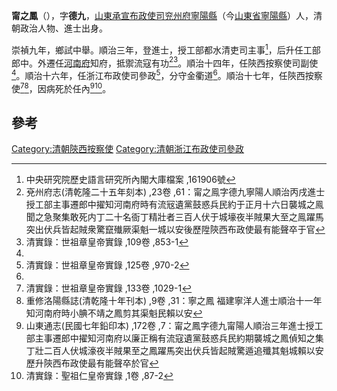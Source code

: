 '''甯之鳳'''（{{bd|？||1662年}}），字'''德九'''，[[山東承宣布政使司|山東承宣布政使司]][[兖州府|兖州府]][[寧陽縣|寧陽縣]]（今[[山東省|山東省]][[寧陽縣|寧陽縣]]）人，清朝政治人物、進士出身。

崇禎九年，鄉試中舉。順治三年，登進士，授工部都水清吏司主事<ref>中央研究院歷史語言研究所內閣大庫檔案 ,161906號</ref>，后升任工部郎中。外遷任[[河南府|河南府]]知府，抵禦流寇有功<ref>兗州府志(清乾隆二十五年刻本) ,23卷 ,61：甯之鳯字德九寧陽人順治丙戌進士授工部主事遷郎中擢知河南府時有流㓂遺黨鼓惑兵民約于正月十六日襲城之鳯聞之急聚集敢死内丁二十名衙丁精壯者三百人伏于城壕夜半賊果大至之鳯躍馬突出伏兵皆起賊衆驚竄殱厥渠魁一城以安後歷陞陝西布政使最有能聲卒于官</ref><ref name="#1">清實錄：世祖章皇帝實錄 ,109卷 ,853-1</ref>。順治十四年，任陝西按察使司副使<ref name="#1"/>。順治十六年，任浙江布政使司參政<ref name="#2">清實錄：世祖章皇帝實錄 ,125卷 ,970-2</ref>，分守金衢道<ref name="#2"/>。順治十七年，任陝西按察使<ref>清實錄：世祖章皇帝實錄 ,133卷 ,1029-1</ref><ref>重修洛陽縣誌(清乾隆十年刊本) ,9卷 ,31：寧之鳳 福建寧洋人進士順治十一年知河南府時小腆不靖之鳳剪其渠魁民賴以安</ref>，因病死於任內<ref>山東通志(民國七年鉛印本) ,172卷 ,7：甯之鳳字德九甯陽人順治三年進士授工部主事遷郎中擢知河南府以廉正稱有流寇遺黨鼓惑兵民約期襲城之鳳偵知之集丁壯二百人伏城濠夜半賊果至之鳳躍馬突出伏兵皆起賊驚遁追殲其魁城賴以安歷升陝西布政使最有能聲卒於官</ref><ref>清實錄：聖祖仁皇帝實錄 ,1卷 ,87-2</ref>。

==參考==
{{reflist|2}}
{{順治三年丙戌科殿試金榜}}

[[Category:清朝陝西按察使|Category:清朝陝西按察使]]
[[Category:清朝浙江布政使司參政|Category:清朝浙江布政使司參政]]